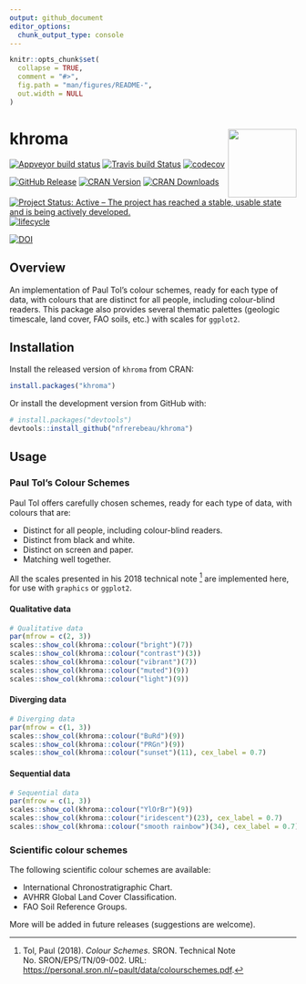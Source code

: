```yaml
---
output: github_document
editor_options: 
  chunk_output_type: console
---
```


<!-- README.md is generated from README.Rmd. Please edit that file -->

```r
knitr::opts_chunk$set(
  collapse = TRUE,
  comment = "#>",
  fig.path = "man/figures/README-",
  out.width = NULL
)
```

# khroma <img width=120px src="man/figures/logo.png" align="right" />

[![Appveyor build status](https://ci.appveyor.com/api/projects/status/d4hib2u0jqsup0ln/branch/master?svg=true)](https://ci.appveyor.com/project/nfrerebeau/khroma/branch/master)
[![Travis build Status](https://travis-ci.org/nfrerebeau/khroma.svg?branch=master)](https://travis-ci.org/nfrerebeau/khroma)
[![codecov](https://codecov.io/gh/nfrerebeau/khroma/branch/master/graph/badge.svg)](https://codecov.io/gh/nfrerebeau/khroma)

[![GitHub Release](https://img.shields.io/github/release/nfrerebeau/khroma.svg)](https://github.com/nfrerebeau/khroma/releases)
[![CRAN Version](http://www.r-pkg.org/badges/version/khroma)](https://cran.r-project.org/package=khroma)
[![CRAN Downloads](http://cranlogs.r-pkg.org/badges/khroma)](https://cran.r-project.org/package=khroma)

[![Project Status: Active – The project has reached a stable, usable state and is being actively developed.](https://www.repostatus.org/badges/latest/active.svg)](https://www.repostatus.org/#active)
[![lifecycle](https://img.shields.io/badge/lifecycle-stable-brightgreen.svg)](https://www.tidyverse.org/lifecycle/#stable)

[![DOI](https://zenodo.org/badge/DOI/10.5281/zenodo.1472077.svg)](https://doi.org/10.5281/zenodo.1472077)

## Overview

An implementation of Paul Tol's colour schemes, ready for each type of data, with colours that are distinct for all people, including colour-blind readers. This package also provides several thematic palettes (geologic timescale, land cover, FAO soils, etc.) with scales for `ggplot2`.

## Installation

Install the released version of `khroma` from CRAN:

```r
install.packages("khroma")
```

Or install the development version from GitHub with:

```r
# install.packages("devtools")
devtools::install_github("nfrerebeau/khroma")
```

## Usage
### Paul Tol's Colour Schemes

Paul Tol offers carefully chosen schemes, ready for each type of data, with colours that are:

* Distinct for all people, including colour-blind readers.
* Distinct from black and white.
* Distinct on screen and paper.
* Matching well together.

All the scales presented in his 2018 technical note [^1] are implemented here, for use with `graphics` or `ggplot2`.

#### Qualitative data

```r
# Qualitative data
par(mfrow = c(2, 3))
scales::show_col(khroma::colour("bright")(7))
scales::show_col(khroma::colour("contrast")(3))
scales::show_col(khroma::colour("vibrant")(7))
scales::show_col(khroma::colour("muted")(9))
scales::show_col(khroma::colour("light")(9))
```

#### Diverging data

```r
# Diverging data
par(mfrow = c(1, 3))
scales::show_col(khroma::colour("BuRd")(9))
scales::show_col(khroma::colour("PRGn")(9))
scales::show_col(khroma::colour("sunset")(11), cex_label = 0.7)
```

#### Sequential data

```r
# Sequential data
par(mfrow = c(1, 3))
scales::show_col(khroma::colour("YlOrBr")(9))
scales::show_col(khroma::colour("iridescent")(23), cex_label = 0.7)
scales::show_col(khroma::colour("smooth rainbow")(34), cex_label = 0.7)
```

### Scientific colour schemes

The following scientific colour schemes are available:

* International Chronostratigraphic Chart.
* AVHRR Global Land Cover Classification.
* FAO Soil Reference Groups.

More will be added in future releases (suggestions are welcome).

[^1]: Tol, Paul (2018). *Colour Schemes*. SRON. Technical Note No. SRON/EPS/TN/09-002. URL: <https://personal.sron.nl/~pault/data/colourschemes.pdf>.
